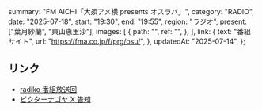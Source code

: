   summary: "FM AICHI「大須アメ横 presents オスラバ」",
  category: "RADIO",
  date: "2025-07-18",
  start: "19:30",
  end: "19:55",
  region: "ラジオ",
  present: ["葉月紗蘭", "東山恵里沙"],
  images: [
    {
      path: "",
      ref: "",
    },
  ],
  link: {
    text: "番組サイト",
    url: "https://fma.co.jp/f/prg/osu/",
  },
  updatedAt: "2025-07-14",
};

## リンク

- [radiko 番組放送回](https://radiko.jp/share/?sid=FMAICHI&t=20250718193000)
- [ビクターナゴヤ X 告知](https://x.com/victor_nagoya/status/1944532291537293562)
